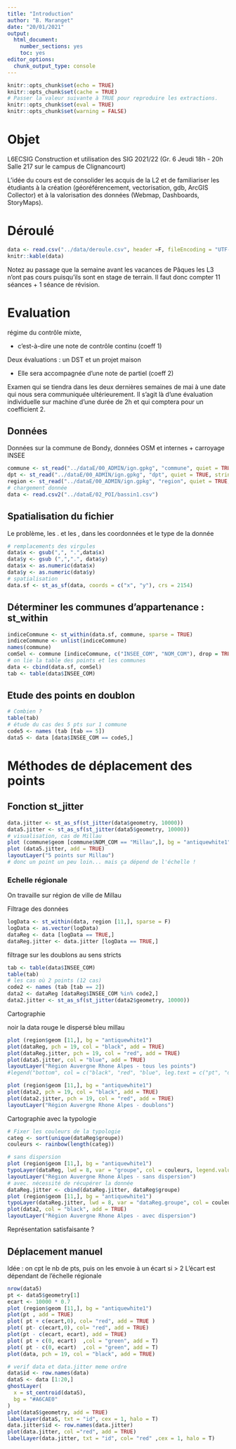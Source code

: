 ```yaml
---
title: "Introduction"
author: "B. Maranget"
date: "20/01/2021"
output: 
  html_document: 
    number_sections: yes
    toc: yes
editor_options: 
  chunk_output_type: console
---
```



```r
knitr::opts_chunk$set(echo = TRUE)
knitr::opts_chunk$set(cache = TRUE)
# Passer la valeur suivante à TRUE pour reproduire les extractions.
knitr::opts_chunk$set(eval = TRUE)
knitr::opts_chunk$set(warning = FALSE)
```

# Objet

L6ECSIG Construction et utilisation des SIG 2021/22
 (Gr. 6 Jeudi 18h - 20h Salle 217 sur le campus de Clignancourt)
 
  L'idée du cours est de consolider les acquis de la L2 et de familiariser les étudiants à la création (géoréférencement, vectorisation, gdb, ArcGIS Collector) et à la valorisation des données (Webmap, Dashboards, StoryMaps).

# Déroulé

```r
data <- read.csv("../data/deroule.csv", header =F, fileEncoding = "UTF-8")
knitr::kable(data)
```

Notez au passage que la semaine avant les vacances de Pâques les L3 n'ont pas cours puisqu'ils sont en stage de terrain. Il faut donc compter 11 séances + 1 séance de révision.


# Evaluation

régime du contrôle mixte, 

- c'est-à-dire une note de contrôle continu (coeff 1)

Deux évaluations : un DST et un projet maison 

- Elle sera accompagnée d'une note de partiel (coeff 2)

Examen qui se tiendra dans les deux dernières semaines de mai à une date qui nous sera communiquée ultérieurement. Il s'agit là d'une évaluation individuelle sur machine d'une durée de 2h et qui comptera pour un coefficient 2.


## Données

Données sur la commune de Bondy, données OSM et internes + carroyage INSEE



```r
commune <- st_read("../dataE/00_ADMIN/ign.gpkg", "commune", quiet = TRUE,stringsAsFactors = F)
dpt <- st_read("../dataE/00_ADMIN/ign.gpkg", "dpt", quiet = TRUE, stringsAsFactors = F)
region <- st_read("../dataE/00_ADMIN/ign.gpkg", "region", quiet = TRUE, stringsAsFactors = F)
# chargement donnée
data <- read.csv2("../dataE/02_POI/bassin1.csv")

```

## Spatialisation du fichier

Le problème, les . et les , dans les coordonnées et le type de la donnée

```r
# remplacements des virgules
data$x <- gsub(",", ".",data$x) 
data$y <- gsub (",",".", data$y)
data$x <- as.numeric(data$x)
data$y <- as.numeric(data$y)
# spatialisation
data.sf <- st_as_sf(data, coords = c("x", "y"), crs = 2154)
```

## Déterminer les communes d'appartenance : st_within

```r
indiceCommune <- st_within(data.sf, commune, sparse = TRUE)
indiceCommune <- unlist(indiceCommune)
names(commune)
comSel <- commune [indiceCommune, c("INSEE_COM", "NOM_COM"), drop = TRUE]
# on lie la table des points et les communes
data <- cbind(data.sf, comSel)
tab <- table(data$INSEE_COM)
```

## Etude des points en doublon

```r
# Combien ?
table(tab)
# étude du cas des 5 pts sur 1 commune
code5 <- names (tab [tab == 5])
data5 <- data [data$INSEE_COM == code5,]
```


# Méthodes de déplacement des points

## Fonction st_jitter

```r
data.jitter <- st_as_sf(st_jitter(data$geometry, 10000))
data5.jitter <- st_as_sf(st_jitter(data5$geometry, 10000))
# visualisation, cas de Millau
plot (commune$geom [commune$NOM_COM == "Millau",], bg = "antiquewhite1")
plot (data5.jitter, add = TRUE)
layoutLayer("5 points sur Millau")
# donc un point un peu loin... mais ça dépend de l'échelle !
```

### Echelle régionale

On travaille sur région de ville de Millau

Filtrage des données

```r
logData <- st_within(data, region [11,], sparse = F)
logData <- as.vector(logData)
dataReg <- data [logData == TRUE,]
dataReg.jitter <- data.jitter [logData == TRUE,]
```

filtrage sur les doublons au sens stricts

```r
tab <- table(data$INSEE_COM)
table(tab)
# les cas où 2 points (12 cas)
code2 <- names (tab [tab == 2])
data2 <- dataReg [dataReg$INSEE_COM %in% code2,]
data2.jitter <- st_as_sf(st_jitter(data2$geometry, 10000))
```




Cartographie

noir la data
rouge le dispersé
bleu millau

```r
plot (region$geom [11,], bg = "antiquewhite1")
plot(dataReg, pch = 19, col = "black", add = TRUE)
plot(dataReg.jitter, pch = 19, col = "red", add = TRUE)
plot(data5.jitter, col = "blue", add = TRUE)
layoutLayer("Région Auvergne Rhone Alpes - tous les points")
#legend("bottom", col = c("black", "red", "blue", leg.text = c("pt", "dispersés", "Millau")))
```

```r
plot (region$geom [11,], bg = "antiquewhite1")
plot(data2, pch = 19, col = "black", add = TRUE)
plot(data2.jitter, pch = 19, col = "red", add = TRUE)
layoutLayer("Région Auvergne Rhone Alpes - doublons")
```



Cartographie avec la typologie



```r
# Fixer les couleurs de la typologie
categ <- sort(unique(dataReg$groupe))
couleurs <- rainbow(length(categ))
```


```r
# sans dispersion
plot (region$geom [11,], bg = "antiquewhite1")
typoLayer(dataReg, lwd = 8, var = "groupe", col = couleurs, legend.values.order = categ, add = TRUE)
layoutLayer("Région Auvergne Rhone Alpes - sans dispersion")
# avec. nécessité de récupérer la donnée
dataReg.jitter <- cbind(dataReg.jitter, dataReg$groupe)
plot (region$geom [11,], bg = "antiquewhite1")
typoLayer(dataReg.jitter, lwd = 8, var = "dataReg.groupe", col = couleurs, legend.values.order = categ, add = TRUE)
plot(data2, col = "black", add = TRUE)
layoutLayer("Région Auvergne Rhone Alpes - avec dispersion")
```







Représentation satisfaisante ?

## Déplacement manuel

Idée : on cpt le nb de pts, puis on les envoie à un écart si > 2
L'écart est dépendant de l'échelle régionale

```r
nrow(data5)
pt <- data5$geometry[1]
ecart <- 10000 * 0.7
plot (region$geom [11,], bg = "antiquewhite1")
plot(pt , add = TRUE)
plot( pt + c(ecart,0), col= "red", add = TRUE )
plot( pt- c(ecart,0), col= "red", add = TRUE)
plot(pt - c(ecart, ecart), add = TRUE)
plot( pt + c(0, ecart)  ,col = "green", add = T)
plot( pt - c(0, ecart)  ,col = "green", add = T)
plot(data, pch = 19, col = "black", add = TRUE)
```


```r
# verif data et data.jitter meme ordre
data$id <- row.names(data)
dataS <- data [1:20,]
ghostLayer(
  x = st_centroid(dataS),
  bg = "#A6CAE0"
)
plot(dataS$geometry, add = TRUE)
labelLayer(dataS, txt = "id", cex = 1, halo = T)
data.jitter$id <- row.names(data.jitter)
plot(data.jitter, col ="red", add = TRUE)
labelLayer(data.jitter, txt = "id", col= "red" ,cex = 1, halo = T)
```

